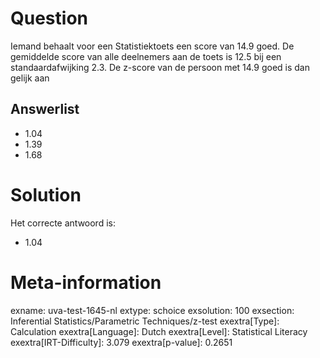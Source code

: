 Question
========

Iemand behaalt voor een Statistiektoets een score van 14.9 goed. De
gemiddelde score van alle deelnemers aan de toets is 12.5 bij een
standaardafwijking 2.3. De z-score van de persoon met 14.9 goed is dan
gelijk aan

Answerlist
----------

* 1.04
* 1.39
* 1.68

Solution
========

Het correcte antwoord is: 

* 1.04

Meta-information
================
exname: uva-test-1645-nl
extype: schoice
exsolution: 100
exsection: Inferential Statistics/Parametric Techniques/z-test
exextra[Type]: Calculation
exextra[Language]: Dutch
exextra[Level]: Statistical Literacy
exextra[IRT-Difficulty]: 3.079
exextra[p-value]: 0.2651

